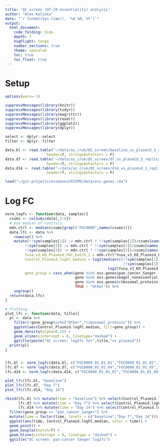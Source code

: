 ```yaml
---
title: 'QC screen (HT-29 essentiality) analysis'
author: "Alex Kalinka"
date: "`r format(Sys.time(), '%d %B, %Y')`"
output:
  html_document:
    code_folding: hide
    depth: 3
    highlight: tango
    number_sections: true
    theme: spacelab
    toc: true
    toc_float: true
---
```


# Setup

```r
options(warn=-1)

suppressMessages(library(knitr))
suppressMessages(library(tidyr))
suppressMessages(library(magrittr))
suppressMessages(library(readr))
suppressMessages(library(ggplot2))
suppressMessages(library(dplyr))

select <- dplyr::select
filter <- dplyr::filter

data.bl <- read.table("~/data/az_cruk/QC_screen/baseline_vs_plasmid_3_replicates/counts/combined_counts.txt", 
                   header=T, stringsAsFactors = F)
data.d7 <- read.table("~/data/az_cruk/QC_screen/d7_vs_plasmid_3_replicates/counts/combined_counts.txt", 
                   header=T, stringsAsFactors = F)
data.d14 <- read.table("~/data/az_cruk/QC_screen/d14_vs_plasmid_3_replicates/counts/combined_counts.txt", 
                   header=T, stringsAsFactors = F)

load("~/git-projects/essGenesCRISPR/data/ess.genes.rda")

```

# Log FC

```r
norm_logfc <- function(data, samples){
  csums <- colSums(data[,3:6])
  # Use median of controls.
  mdn.ctrl <- median(csums[grepl("FGC0008",names(csums))])
  data.lfc <- data %>%
    rowwise() %>%
    mutate(!!sym(samples[1]) := mdn.ctrl * !!sym(samples[1])/csums[names(csums)==samples[1]],
         !!sym(samples[2]) := mdn.ctrl * !!sym(samples[2])/csums[names(csums)==samples[2]],
         !!sym(samples[3]) := mdn.ctrl * !!sym(samples[3])/csums[names(csums)==samples[3]],
         Yusa_v3_KO_Plasmid_FGC_batch_1 = mdn.ctrl*Yusa_v3_KO_Plasmid_FGC_batch_1/csums[names(csums)=="Yusa_v3_KO_Plasmid_FGC_batch_1"],
         Control_Plasmid.logFC.median = log2(median(c(!!sym(samples[1]),!!sym(samples[2]),
                                                      !!sym(samples[3])))) - 
                                               log2(Yusa_v3_KO_Plasmid_FGC_batch_1),
         gene_group = case_when(gene %in% ess.genes$pan_cancer_Sanger ~ "pan_cancer_Sanger",
                                gene %in% ess.genes$bagel_nonessential ~ "non_essential_Bagel",
                                gene %in% ess.genes$ribosomal_proteins ~ "ribosomal_proteins",
                                TRUE ~ "Other")) %>%
    ungroup()
  return(data.lfc)
}

# Plotting.
plot_lfc <- function(data, title){
  pl <- data %>%
    filter(!gene_group%in%c("Other","ribosomal_proteins")) %>%
    ggplot(aes(Control_Plasmid.logFC.median, fill=gene_group)) +
    geom_density(alpha=0.25) +
    geom_vline(xintercept = 0, linetype="dashed") +
    ggtitle(paste("QC screen: log2fc for",title,"vs plasmid"))
  print(pl)
}


lfc.bl <- norm_logfc(data.bl, c("FGC0008_01_01_01","FGC0008_01_01_02","FGC0008_01_01_03"))
lfc.d7 <- norm_logfc(data.d7, c("FGC0008_01_01_04","FGC0008_01_01_05","FGC0008_01_01_06"))
lfc.d14 <- norm_logfc(data.d14, c("FGC0008_01_01_07","FGC0008_01_01_08","FGC0008_01_01_09"))

plot_lfc(lfc.bl, "baseline")
plot_lfc(lfc.d7, "Day 7")
plot_lfc(lfc.d14, "Day 14")

rbind(lfc.bl %>% mutate(time = "baseline") %>% select(Control_Plasmid.logFC.median, gene_group, time),
      lfc.d7 %>% mutate(time = "Day 7") %>% select(Control_Plasmid.logFC.median, gene_group, time),
      lfc.d14 %>% mutate(time = "Day 14") %>% select(Control_Plasmid.logFC.median, gene_group, time)) %>%
  filter(gene_group == "pan_cancer_Sanger") %>%
  mutate(time = factor(time, levels = c("baseline","Day 7","Day 14"))) %>%
  ggplot(aes(time, Control_Plasmid.logFC.median, color = time)) +
  geom_point() +
  geom_boxplot(notch=T) +
  geom_hline(yintercept = 0, linetype = "dashed") +
  ggtitle("QC screen: pan-cancer Sanger log2fc")

```

